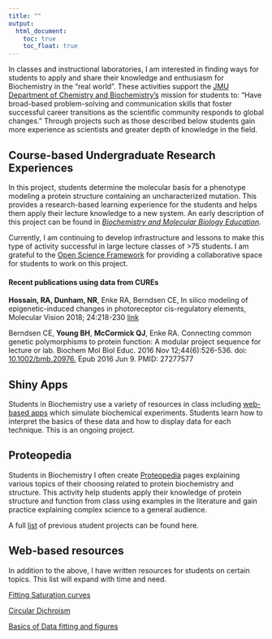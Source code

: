 ```yaml
---
title: ""
output: 
  html_document:
    toc: true
    toc_float: true
---
```


In classes and instructional laboratories, I am interested in finding ways for students to apply and share their knowledge and enthusiasm for Biochemistry in the "real world". These activities support the [JMU Department of Chemistry and Biochemistry's](https://www.jmu.edu/chemistry/) mission for students to: "Have broad-based problem-solving and communication skills that foster successful career transitions as the scientific community responds to global changes." Through projects such as those described below students gain more experience as scientists and greater depth of knowledge in the field.

## Course-based Undergraduate Research Experiences

In this project, students determine the molecular basis for a phenotype modeling a protein structure containing an uncharacterized mutation. This provides a research-based learning experience for the students and helps them apply their lecture knowledge to a new system. An early description of this project can be found in [*Biochemistry and Molecular Biology Education*](http://onlinelibrary.wiley.com/doi/10.1002/bmb.20976/abstract). 

Currently, I am continuing to develop infrastructure and lessons to make this type of activity successful in large lecture classes of >75 students. I am grateful to the [Open Science Framework](https://osf.io/) for providing a collaborative space for students to work on this project. 

#### Recent publications using data from CUREs

**Hossain, RA, Dunham, NR**, Enke RA, Berndsen CE, In silico modeling of epigenetic-induced changes in photoreceptor cis-regulatory elements, Molecular Vision 2018; 24:218-230 [link](http://www.molvis.org/molvis/v24/218/)

Berndsen CE, **Young BH**, **McCormick QJ**, Enke RA. Connecting common genetic polymorphisms to protein function: A modular project sequence for lecture or lab.  Biochem Mol Biol Educ. 2016 Nov 12;44(6):526-536. doi: [10.1002/bmb.20976.](http://onlinelibrary.wiley.com/doi/10.1002/bmb.20976/abstract;jsessionid=E705E1670A6276D4A8CEA66DEC1892F8.f02t04) Epub 2016 Jun 9. PMID: 27277577

## Shiny Apps

Students in Biochemistry use a variety of resources in class including [web-based apps](https://ceberndsen.github.io/shiny.html) which simulate biochemical experiments. Students learn how to interpret the basics of these data and how to display data for each technique. This is an ongoing project. 


## Proteopedia

Students in Biochemistry I often create [Proteopedia](http://proteopedia.org/wiki/index.php/Main_Page) pages explaining various topics of their choosing related to protein biochemistry and structure. This activity help students apply their knowledge of protein structure and function from class using examples in the literature and gain practice explaining complex science to a general audience. 

A full [list](http://proteopedia.org/wiki/index.php/Christopher_Berndsen/Proteopedia) of previous student projects can be found here.

## Web-based resources

In addition to the above, I have written resources for students on certain topics.  This list will expand with time and need.

[Fitting Saturation curves](CEBerndsen.github.io/satcurvefitting.html)

[Circular Dichroism](CEBerndsen.github.io/CD.html)

[Basics of Data fitting and figures](CEBerndsen.github.io/Data_Fitting.html)
